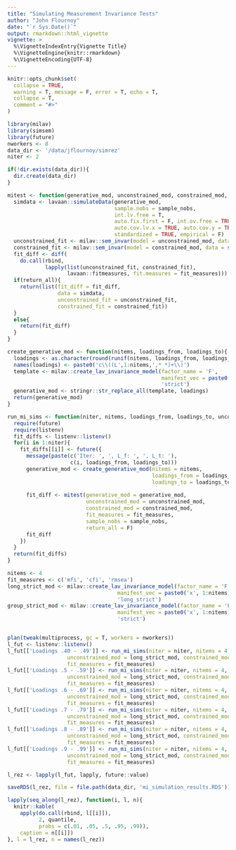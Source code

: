 ```yaml
---
title: "Simulating Measurement Invariance Tests"
author: "John Flournoy"
date: "`r Sys.Date()`"
output: rmarkdown::html_vignette
vignette: >
  %\VignetteIndexEntry{Vignette Title}
  %\VignetteEngine{knitr::rmarkdown}
  %\VignetteEncoding{UTF-8}
---
```


```r
knitr::opts_chunk$set(
  collapse = TRUE,
  warning = T, message = F, error = T, echo = T,
  collapse = T,
  comment = "#>"
)
```

```r
library(milav)
library(simsem)
library(future)
nworkers <- 8
data_dir <- '/data/jflournoy/simrez'
niter <- 2

if(!dir.exists(data_dir)){
  dir.create(data_dir)
}

mitest <- function(generative_mod, unconstrained_mod, constrained_mod, fit_measures, sample_nobs = c(2.5e2,2.5e2,2.5e2,2.5e2), return_all = F){
  simdata <- lavaan::simulateData(generative_mod, 
                                  sample.nobs = sample_nobs,
                                  int.lv.free = T, 
                                  auto.fix.first = F, int.ov.free = TRUE, auto.var = TRUE, 
                                  auto.cov.lv.x = TRUE, auto.cov.y = TRUE,
                                  standardized = TRUE, empirical = F)
  unconstrained_fit <- milav::sem_invar(model = unconstrained_mod, data = simdata, group = 'group')
  constrained_fit <- milav::sem_invar(model = constrained_mod, data = simdata, group = 'group')
  fit_diff <- diff(
    do.call(rbind, 
            lapply(list(unconstrained_fit, constrained_fit),
                   lavaan::fitmeasures, fit.measures = fit_measures)))
  if(return_all){
    return(list(fit_diff = fit_diff, 
                data = simdata, 
                unconstrained_fit = unconstrained_fit, 
                constrained_fit = constrained_fit))
  }
  else{
    return(fit_diff)
  }
}

create_generative_mod <- function(nitems, loadings_from, loadings_to){
  loadings <- as.character(round(runif(nitems, loadings_from, loadings_to),2))
  names(loadings) <- paste0('c\\((L',1:nitems,',* *)+\\)')
  template <- milav::create_lav_invariance_model(factor_name = 'F',
                                                 manifest_vec = paste0('x', 1:nitems),
                                                 'strict')
  generative_mod <- stringr::str_replace_all(template, loadings)
  return(generative_mod)
}

run_mi_sims <- function(niter, nitems, loadings_from, loadings_to, unconstrained_mod, constrained_mod, fit_measures, sample_nobs = c(2.5e2,2.5e2,2.5e2,2.5e2)) {
  require(future)
  require(listenv)
  fit_diffs <- listenv::listenv()
  for(i in 1:niter){
    fit_diffs[[i]] <- future({
      message(paste(c('Iter: ', ', L_f: ', ', L_t: '), 
                    c(i, loadings_from, loadings_to)))
      generative_mod <- create_generative_mod(nitems = nitems,
                                              loadings_from = loadings_from,
                                              loadings_to = loadings_to)
      
      fit_diff <- mitest(generative_mod = generative_mod,
                         unconstrained_mod = unconstrained_mod,
                         constrained_mod = constrained_mod,
                         fit_measures = fit_measures,
                         sample_nobs = sample_nobs, 
                         return_all = F)
      fit_diff
    })   
  }
  return(fit_diffs)
}

nitems <- 4
fit_measures <- c('mfi', 'cfi', 'rmsea')
long_strict_mod <- milav::create_lav_invariance_model(factor_name = 'F',
                                   manifest_vec = paste0('x', 1:nitems),
                                   'long_strict')
group_strict_mod <- milav::create_lav_invariance_model(factor_name = 'F',
                                   manifest_vec = paste0('x', 1:nitems),
                                   'strict')


plan(tweak(multiprocess, gc = T, workers = nworkers))
l_fut <- listenv::listenv()
l_fut[['Loadings .40 - .49']] <- run_mi_sims(niter = niter, nitems = 4, loadings_from = .4, loadings_to = .5, 
                   unconstrained_mod = long_strict_mod, constrained_mod = group_strict_mod,
                   fit_measures = fit_measures)
l_fut[['Loadings .5 - .59']] <- run_mi_sims(niter = niter, nitems = 4, loadings_from = .5, loadings_to = .59, 
                   unconstrained_mod = long_strict_mod, constrained_mod = group_strict_mod,
                   fit_measures = fit_measures)
l_fut[['Loadings .6 - .69']] <- run_mi_sims(niter = niter, nitems = 4, loadings_from = .6, loadings_to = .69, 
                   unconstrained_mod = long_strict_mod, constrained_mod = group_strict_mod,
                   fit_measures = fit_measures)
l_fut[['Loadings .7 - .79']] <- run_mi_sims(niter = niter, nitems = 4, loadings_from = .7, loadings_to = .79, 
                   unconstrained_mod = long_strict_mod, constrained_mod = group_strict_mod,
                   fit_measures = fit_measures)
l_fut[['Loadings .8 - .89']] <- run_mi_sims(niter = niter, nitems = 4, loadings_from = .8, loadings_to = .89, 
                   unconstrained_mod = long_strict_mod, constrained_mod = group_strict_mod,
                   fit_measures = fit_measures)
l_fut[['Loadings .9 - .99']] <- run_mi_sims(niter = niter, nitems = 4, loadings_from = .9, loadings_to = .99, 
                   unconstrained_mod = long_strict_mod, constrained_mod = group_strict_mod,
                   fit_measures = fit_measures)

l_rez <- lapply(l_fut, lapply, future::value)

saveRDS(l_rez, file = file.path(data_dir, 'mi_simulation_results.RDS'))
```

```r
lapply(seq_along(l_rez), function(i, l, n){
  knitr::kable(
    apply(do.call(rbind, l[[i]]), 
          2, quantile, 
          probs = c(.01, .05, .5, .95, .99)),
    caption = n[[i]])
}, l = l_rez, n = names(l_rez))
```
